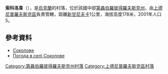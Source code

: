 {{coord|48|34|42|N|33|56|12|E|scale:30000_region:UA|display=title}}

'''索科洛韋'''（{{lang-uk|Соколове}}），是[[烏克蘭|烏克蘭]]的村落，位於該國中部[[第聶伯羅彼得羅夫斯克州|第聶伯羅彼得羅夫斯克州]]，由[[上德尼普羅夫斯克區|上德尼普羅夫斯克區]]負責管轄，距離[[新甘尼夫卡_(上德尼普羅夫斯克區)|新甘尼夫卡]]1公里，海拔高度178米，2001年人口5。

==參考資料==
* [http://gska2.rada.gov.ua/pls/z7502/A005?rdat1=06.12.2007&rf7571=5263 Соколове]{{dead link|date=2018年4月 |bot=InternetArchiveBot |fix-attempted=yes }}
* [http://weather.in.ua/ua/dnepropetrovskaja/24417 Погода в селі Соколове] {{Wayback|url=http://weather.in.ua/ua/dnepropetrovskaja/24417 |date=20160607102131 }}

{{DEFAULTSORT:Соколове}}
[[Category:第聶伯羅彼得羅夫斯克州村落|Category:第聶伯羅彼得羅夫斯克州村落]]
[[Category:上德尼普羅夫斯克區村落|Category:上德尼普羅夫斯克區村落]]


{{Dnipropetrovsk-geo-stub}}